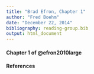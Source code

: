 ```yaml
---
title: "Brad Efron, Chapter 1"
author: "Fred Boehm"
date: "December 22, 2014"
bibliography: reading-group.bib
output: html_document
---
```


#### Chapter 1 of @efron2010large

#### References

